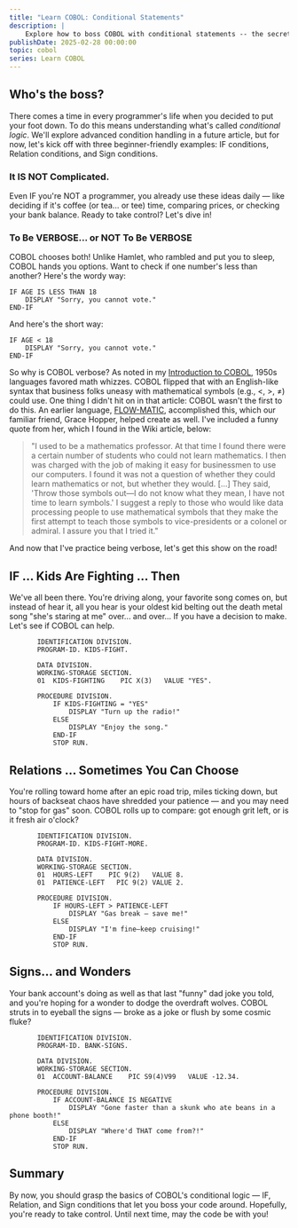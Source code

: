 ```yaml
---
title: "Learn COBOL: Conditional Statements"
description: |
    Explore how to boss COBOL with conditional statements -- the secret sauce for controlling your code's flow!
publishDate: 2025-02-28 00:00:00
topic: cobol
series: Learn COBOL
---
```

## Who's the boss?
There comes a time in every programmer's life when you decided to put your foot down. To do this means understanding what's called *conditional logic*.  We'll explore advanced condition handling in a future article, but for now, let's kick off with three beginner-friendly examples: IF conditions, Relation conditions, and Sign conditions.

### It IS NOT Complicated.
Even IF you're NOT a programmer, you already use these ideas daily — like deciding if it's coffee (or tea... or tee) time, comparing prices, or checking your bank balance. Ready to take control? Let's dive in!

### To Be VERBOSE... or NOT To Be VERBOSE
COBOL chooses both! Unlike Hamlet, who rambled and put you to sleep, COBOL hands you options. Want to check if one number's less than another? Here's the wordy way:

```
IF AGE IS LESS THAN 18
    DISPLAY "Sorry, you cannot vote."
END-IF
```

And here's the short way:

```
IF AGE < 18
    DISPLAY "Sorry, you cannot vote."
END-IF
```

So why is COBOL verbose? As noted in my [Introduction to COBOL](/articles/introduction-to-cobol), 1950s languages favored math whizzes. COBOL flipped that with an English-like syntax that business folks uneasy with mathematical symbols (e.g., &lt;, &gt;, &ne;) could use. One thing I didn't hit on in that article: COBOL wasn't the first to do this. An earlier language, [FLOW-MATIC](https://en.wikipedia.org/wiki/FLOW-MATIC), accomplished this, which our familiar friend, Grace Hopper, helped create as well. I've included a funny quote from her, which I found in the Wiki article, below:

> "I used to be a mathematics professor. At that time I found there were a certain number of students who could not learn mathematics. I then was charged with the job of making it easy for businessmen to use our computers. I found it was not a question of whether they could learn mathematics or not, but whether they would. […] They said, 'Throw those symbols out—I do not know what they mean, I have not time to learn symbols.' I suggest a reply to those who would like data processing people to use mathematical symbols that they make the first attempt to teach those symbols to vice-presidents or a colonel or admiral. I assure you that I tried it."

And now that I've practice being verbose, let's get this show on the road!

## IF ... Kids Are Fighting ... Then
We've all been there. You're driving along, your favorite song comes on, but instead of hear it, all you hear is your oldest kid belting out the death metal song "she's staring at me" over... and over... If you have a decision to make. Let's see if COBOL can help.

```cobol
       IDENTIFICATION DIVISION.
       PROGRAM-ID. KIDS-FIGHT.

       DATA DIVISION.
       WORKING-STORAGE SECTION.
       01  KIDS-FIGHTING    PIC X(3)   VALUE "YES".

       PROCEDURE DIVISION.
           IF KIDS-FIGHTING = "YES"
               DISPLAY "Turn up the radio!"
           ELSE
               DISPLAY "Enjoy the song."
           END-IF
           STOP RUN.

```

## Relations ... Sometimes You Can Choose
You're rolling toward home after an epic road trip, miles ticking down, but hours of backseat chaos have shredded your patience — and you may need to "stop for gas" soon. COBOL rolls up to compare: got enough grit left, or is it fresh air o'clock?

```cobol
       IDENTIFICATION DIVISION.
       PROGRAM-ID. KIDS-FIGHT-MORE.

       DATA DIVISION.
       WORKING-STORAGE SECTION.
       01  HOURS-LEFT    PIC 9(2)   VALUE 8.
       01  PATIENCE-LEFT   PIC 9(2) VALUE 2.

       PROCEDURE DIVISION.
           IF HOURS-LEFT > PATIENCE-LEFT
               DISPLAY "Gas break — save me!"
           ELSE
               DISPLAY "I'm fine—keep cruising!"
           END-IF
           STOP RUN.
```

## Signs... and Wonders
Your bank account's doing as well as that last "funny" dad joke you told, and you're hoping for a wonder to dodge the overdraft wolves. COBOL struts in to eyeball the signs — broke as a joke or flush by some cosmic fluke?


```cobol
       IDENTIFICATION DIVISION.
       PROGRAM-ID. BANK-SIGNS.

       DATA DIVISION.
       WORKING-STORAGE SECTION.
       01  ACCOUNT-BALANCE    PIC S9(4)V99   VALUE -12.34.

       PROCEDURE DIVISION.
           IF ACCOUNT-BALANCE IS NEGATIVE
               DISPLAY "Gone faster than a skunk who ate beans in a phone booth!"
           ELSE
               DISPLAY "Where'd THAT come from?!"
           END-IF
           STOP RUN.
```

## Summary
By now, you should grasp the basics of COBOL's conditional logic — IF, Relation, and Sign conditions that let you boss your code around. Hopefully, you're ready to take control. Until next time, may the code be with you!